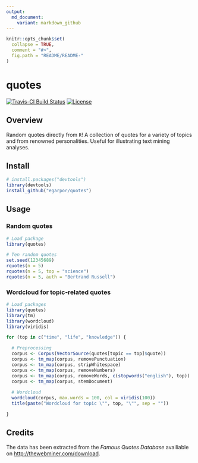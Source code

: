 ```yaml
---
output:
  md_document:
    variant: markdown_github
---
```



<!-- README.md is generated from README.Rmd. Please edit that file -->

```r
knitr::opts_chunk$set(
  collapse = TRUE,
  comment = "#>",
  fig.path = "README/README-"
)
```

quotes
======

[![Travis-CI Build Status](https://travis-ci.org/egarpor/quotes.svg)](https://travis-ci.org/egarpor/quotes)
[![License](https://img.shields.io/badge/license-MIT%20License-brightgreen.svg)](https://opensource.org/licenses/MIT)

## Overview

Random quotes directly from `R`! A collection of quotes for a variety of topics and from renowned personalities. Useful for illustrating text mining analyses.

## Install

```r
# install.packages("devtools")
library(devtools)
install_github("egarpor/quotes")
```

## Usage

### Random quotes

```r
# Load package
library(quotes)

# Ten random quotes
set.seed(12345689)
rquotes(n = 5)
rquotes(n = 5, top = "science")
rquotes(n = 5, auth = "Bertrand Russell")
```

### Wordcloud for topic-related quotes

```r
# Load packages
library(quotes)
library(tm)
library(wordcloud)
library(viridis)

for (top in c("time", "life", "knowledge")) {

  # Preprocessing
  corpus <- Corpus(VectorSource(quotes[topic == top]$quote))
  corpus <- tm_map(corpus, removePunctuation)
  corpus <- tm_map(corpus, stripWhitespace)
  corpus <- tm_map(corpus, removeNumbers)
  corpus <- tm_map(corpus, removeWords, c(stopwords("english"), top))
  corpus <- tm_map(corpus, stemDocument)
  
  # Wordcloud
  wordcloud(corpus, max.words = 100, col = viridis(100))
  title(paste("Wordcloud for topic \"", top, "\"", sep = ""))

}
```

## Credits

The data has been extracted from the *Famous Quotes Database* availiable on <http://thewebminer.com/download>.

